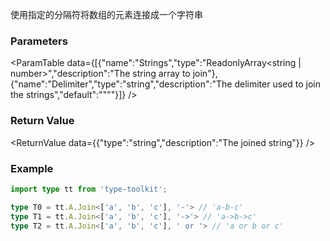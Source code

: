 

使用指定的分隔符将数组的元素连接成一个字符串

### Parameters
<ParamTable data={[{"name":"Strings","type":"ReadonlyArray<string | number>","description":"The string array to join"},{"name":"Delimiter","type":"string","description":"The delimiter used to join the strings","default":"\"\""}]} />

### Return Value
<ReturnValue data={{"type":"string","description":"The joined string"}} />

### Example

```ts
import type tt from 'type-toolkit';

type T0 = tt.A.Join<['a', 'b', 'c'], '-'> // 'a-b-c' 
type T1 = tt.A.Join<['a', 'b', 'c'], '->'> // 'a->b->c'
type T2 = tt.A.Join<['a', 'b', 'c'], ' or '> // 'a or b or c'
```
